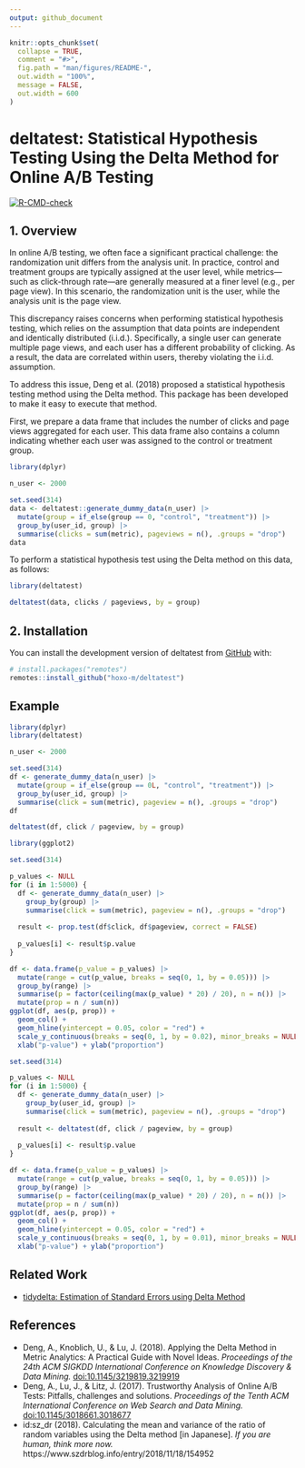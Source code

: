 ```yaml
---
output: github_document
---
```


<!-- README.md is generated from README.Rmd. Please edit that file -->

```r
knitr::opts_chunk$set(
  collapse = TRUE,
  comment = "#>",
  fig.path = "man/figures/README-",
  out.width = "100%",
  message = FALSE,
  out.width = 600
)
```

# deltatest: Statistical Hypothesis Testing Using the Delta Method for Online A/B Testing

<!-- badges: start -->
[![R-CMD-check](https://github.com/hoxo-m/deltatest/actions/workflows/R-CMD-check.yaml/badge.svg)](https://github.com/hoxo-m/deltatest/actions/workflows/R-CMD-check.yaml)
<!-- badges: end -->

## 1. Overview

In online A/B testing, we often face a significant practical challenge: the randomization unit differs from the analysis unit. In practice, control and treatment groups are typically assigned at the user level, while metrics—such as click-through rate—are generally measured at a finer level (e.g., per page view). In this scenario, the randomization unit is the user, while the analysis unit is the page view.

This discrepancy raises concerns when performing statistical hypothesis testing, which relies on the assumption that data points are independent and identically distributed (i.i.d.). Specifically, a single user can generate multiple page views, and each user has a different probability of clicking. As a result, the data are correlated within users, thereby violating the i.i.d. assumption.

To address this issue, Deng et al. (2018) proposed a statistical hypothesis testing method using the Delta method. This package has been developed to make it easy to execute that method.

First, we prepare a data frame that includes the number of clicks and page views aggregated for each user. This data frame also contains a column indicating whether each user was assigned to the control or treatment group.

```r
library(dplyr)

n_user <- 2000

set.seed(314)
data <- deltatest::generate_dummy_data(n_user) |> 
  mutate(group = if_else(group == 0, "control", "treatment")) |>
  group_by(user_id, group) |> 
  summarise(clicks = sum(metric), pageviews = n(), .groups = "drop")
data
```

To perform a statistical hypothesis test using the Delta method on this data, as follows:

```r
library(deltatest)

deltatest(data, clicks / pageviews, by = group)
```

## 2. Installation

You can install the development version of deltatest from [GitHub](https://github.com/) with:

``` r
# install.packages("remotes")
remotes::install_github("hoxo-m/deltatest")
```

## Example

```r
library(dplyr)
library(deltatest)

n_user <- 2000

set.seed(314)
df <- generate_dummy_data(n_user) |> 
  mutate(group = if_else(group == 0L, "control", "treatment")) |>
  group_by(user_id, group) |> 
  summarise(click = sum(metric), pageview = n(), .groups = "drop")
df

deltatest(df, click / pageview, by = group)
```

```r
library(ggplot2)

set.seed(314)

p_values <- NULL
for (i in 1:5000) {
  df <- generate_dummy_data(n_user) |> 
    group_by(group) |> 
    summarise(click = sum(metric), pageview = n(), .groups = "drop")
  
  result <- prop.test(df$click, df$pageview, correct = FALSE)
  
  p_values[i] <- result$p.value
}

df <- data.frame(p_value = p_values) |>
  mutate(range = cut(p_value, breaks = seq(0, 1, by = 0.05))) |>
  group_by(range) |>
  summarise(p = factor(ceiling(max(p_value) * 20) / 20), n = n()) |>
  mutate(prop = n / sum(n))
ggplot(df, aes(p, prop)) +
  geom_col() +
  geom_hline(yintercept = 0.05, color = "red") +
  scale_y_continuous(breaks = seq(0, 1, by = 0.02), minor_breaks = NULL) +
  xlab("p-value") + ylab("proportion")
```

```r
set.seed(314)

p_values <- NULL
for (i in 1:5000) {
  df <- generate_dummy_data(n_user) |> 
    group_by(user_id, group) |> 
    summarise(click = sum(metric), pageview = n(), .groups = "drop")
  
  result <- deltatest(df, click / pageview, by = group)
  
  p_values[i] <- result$p.value
}

df <- data.frame(p_value = p_values) |>
  mutate(range = cut(p_value, breaks = seq(0, 1, by = 0.05))) |>
  group_by(range) |>
  summarise(p = factor(ceiling(max(p_value) * 20) / 20), n = n()) |>
  mutate(prop = n / sum(n))
ggplot(df, aes(p, prop)) +
  geom_col() +
  geom_hline(yintercept = 0.05, color = "red") +
  scale_y_continuous(breaks = seq(0, 1, by = 0.01), minor_breaks = NULL) +
  xlab("p-value") + ylab("proportion")
```

## Related Work

- [tidydelta: Estimation of Standard Errors using Delta Method](https://cran.r-project.org/package=tidydelta)

## References

- Deng, A., Knoblich, U., & Lu, J. (2018). Applying the Delta Method in Metric
Analytics: A Practical Guide with Novel Ideas. *Proceedings of the 24th ACM
SIGKDD International Conference on Knowledge Discovery & Data Mining.*
[doi:10.1145/3219819.3219919](https://doi.org/10.1145/3219819.3219919)
- Deng, A., Lu, J., & Litz, J. (2017). Trustworthy Analysis of Online A/B Tests:
Pitfalls, challenges and solutions. *Proceedings of the Tenth ACM International
Conference on Web Search and Data Mining.*
[doi:10.1145/3018661.3018677](https://doi.org/10.1145/3018661.3018677)
- id:sz_dr (2018). Calculating the mean and variance of the ratio of random
variables using the Delta method [in Japanese]. *If you are human, think more
now.* https://www.szdrblog.info/entry/2018/11/18/154952
